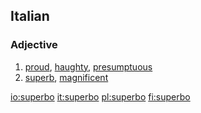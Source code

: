 ==Italian==

===Adjective===
{{it-adj|superb}}

# [[proud]], [[haughty]], [[presumptuous]]
# [[superb]], [[magnificent]]

[[io:superbo]]
[[it:superbo]]
[[pl:superbo]]
[[fi:superbo]]